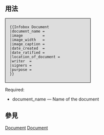 <includeonly><!-- 在這裡加入模板的保護標識 --></includeonly><noinclude>{{template doc page viewed directly}}</noinclude>
<!-- 在本行下編輯模板說明 -->
{{缺乏使用说明}}
== 用法 ==
<div style="width:250px;background:#dddddd;border: 1px solid black;padding:0.5em  1em 0.5em 1em"><pre>
{{Infobox Document
|document_name = 
|image         = 
|image_width   = 
|image_caption = 
|date_created  = 
|date_ratified = 
|location_of_document = 
|writer  = 
|signers = 
|purpose = 
}}</pre></div>
Required:
* document_name — Name of the document


== 參見 ==

<includeonly>
<!-- 本行下加入模板的分類 -->
[[Category:歷史信息框模板|Document]]
[[Category:社會和社會科學信息框模板|Document]]
</includeonly>